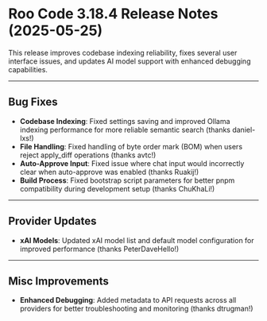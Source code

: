 # Roo Code 3.18.4 Release Notes (2025-05-25)

This release improves codebase indexing reliability, fixes several user interface issues, and updates AI model support with enhanced debugging capabilities.

---

## Bug Fixes

*   **Codebase Indexing**: Fixed settings saving and improved Ollama indexing performance for more reliable semantic search (thanks daniel-lxs!)
*   **File Handling**: Fixed handling of byte order mark (BOM) when users reject apply_diff operations (thanks avtc!)
*   **Auto-Approve Input**: Fixed issue where chat input would incorrectly clear when auto-approve was enabled (thanks Ruakij!)
*   **Build Process**: Fixed bootstrap script parameters for better pnpm compatibility during development setup (thanks ChuKhaLi!)

---

## Provider Updates

*   **xAI Models**: Updated xAI model list and default model configuration for improved performance (thanks PeterDaveHello!)

---

## Misc Improvements

*   **Enhanced Debugging**: Added metadata to API requests across all providers for better troubleshooting and monitoring (thanks dtrugman!)
